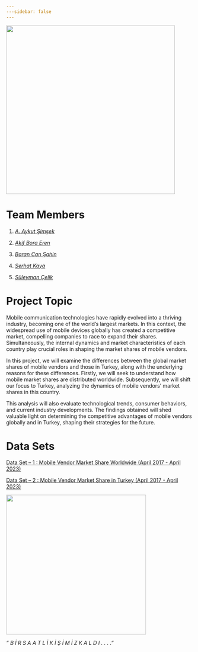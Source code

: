 ```yaml
---
---sidebar: false 
---
```


![](images/Logo_Son-01.png){fig-align="center" width="455"}

# Team Members

1.  [*A. Aykut Şimşek*](http://aykutsimsek.net)

2.  [*Akif Bora Eren*](https://emu-hacettepe-analytics.github.io/emu430-fall2023-akifboraeren/)

3.  [*Baran Can Şahin*](https://emu-hacettepe-analytics.github.io/emu430-fall2023-sahinbarancan/)

4.  [*Serhat Kaya*](https://emu-hacettepe-analytics.github.io/emu430-fall2023-SerhattKayaa/)

5.  [*Süleyman Çelik*](https://emu-hacettepe-analytics.github.io/emu430-fall2023-celikksuleyman/)

# Project Topic

Mobile communication technologies have rapidly evolved into a thriving industry, becoming one of the world's largest markets. In this context, the widespread use of mobile devices globally has created a competitive market, compelling companies to race to expand their shares. Simultaneously, the internal dynamics and market characteristics of each country play crucial roles in shaping the market shares of mobile vendors.

In this project, we will examine the differences between the global market shares of mobile vendors and those in Turkey, along with the underlying reasons for these differences. Firstly, we will seek to understand how mobile market shares are distributed worldwide. Subsequently, we will shift our focus to Turkey, analyzing the dynamics of mobile vendors' market shares in this country.

This analysis will also evaluate technological trends, consumer behaviors, and current industry developments. The findings obtained will shed valuable light on determining the competitive advantages of mobile vendors globally and in Turkey, shaping their strategies for the future.

# Data Sets

[Data Set -- 1 : Mobile Vendor Market Share Worldwide (April 2017 - April 2023)](https://gs.statcounter.com/vendor-market-share/mobile/worldwide/#monthly-201704-202304)

[Data Set -- 2 : Mobile Vendor Market Share in Turkey (April 2017 - April 2023)](https://gs.statcounter.com/vendor-market-share/mobile/turkey/#monthly-201704-202304)

![](images/mobile-569.gif){fig-align="center" width="377"}

*" B İ R S A A T L İ K İ Ş İ M İ Z K A L D I . . . ."*
